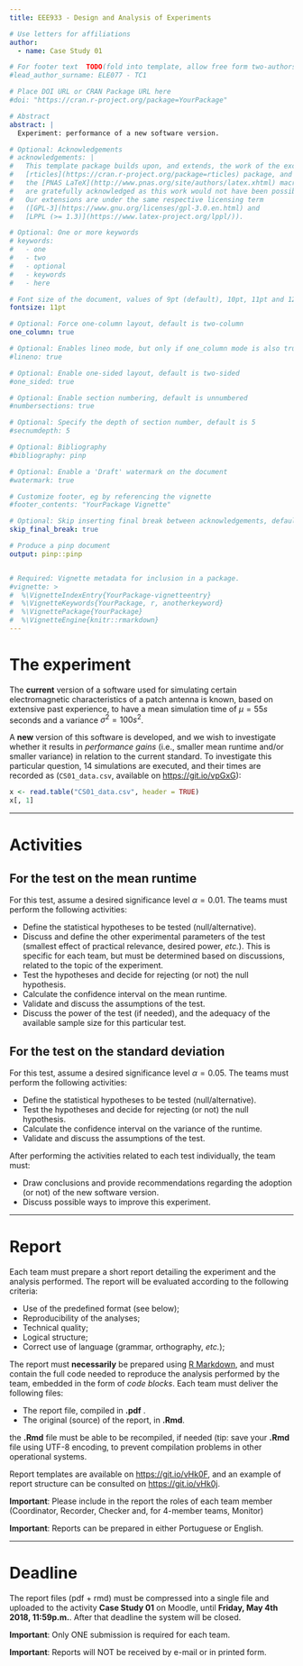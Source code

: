 ```yaml
---
title: EEE933 - Design and Analysis of Experiments

# Use letters for affiliations
author:
  - name: Case Study 01

# For footer text  TODO(fold into template, allow free form two-authors)
#lead_author_surname: ELE077 - TC1

# Place DOI URL or CRAN Package URL here
#doi: "https://cran.r-project.org/package=YourPackage"

# Abstract
abstract: |
  Experiment: performance of a new software version.

# Optional: Acknowledgements
# acknowledgements: |
#   This template package builds upon, and extends, the work of the excellent 
#   [rticles](https://cran.r-project.org/package=rticles) package, and both rely on
#   the [PNAS LaTeX](http://www.pnas.org/site/authors/latex.xhtml) macros. Both sources
#   are gratefully acknowledged as this work would not have been possible without them.
#   Our extensions are under the same respective licensing term 
#   ([GPL-3](https://www.gnu.org/licenses/gpl-3.0.en.html) and
#   [LPPL (>= 1.3)](https://www.latex-project.org/lppl/)).

# Optional: One or more keywords
# keywords:
#   - one
#   - two
#   - optional
#   - keywords
#   - here

# Font size of the document, values of 9pt (default), 10pt, 11pt and 12pt
fontsize: 11pt

# Optional: Force one-column layout, default is two-column
one_column: true

# Optional: Enables lineo mode, but only if one_column mode is also true
#lineno: true

# Optional: Enable one-sided layout, default is two-sided
#one_sided: true

# Optional: Enable section numbering, default is unnumbered
#numbersections: true

# Optional: Specify the depth of section number, default is 5
#secnumdepth: 5

# Optional: Bibliography 
#bibliography: pinp

# Optional: Enable a 'Draft' watermark on the document
#watermark: true

# Customize footer, eg by referencing the vignette
#footer_contents: "YourPackage Vignette"

# Optional: Skip inserting final break between acknowledgements, default is false
skip_final_break: true

# Produce a pinp document
output: pinp::pinp


# Required: Vignette metadata for inclusion in a package.
#vignette: >
#  %\VignetteIndexEntry{YourPackage-vignetteentry}
#  %\VignetteKeywords{YourPackage, r, anotherkeyword}
#  %\VignettePackage{YourPackage}
#  %\VignetteEngine{knitr::rmarkdown}
---
```



# The experiment  

The **current** version of a software used for simulating certain electromagnetic characteristics of a patch antenna is known, based on extensive past experience, to have a mean simulation time of $\mu = 55s$ seconds and a variance $\sigma^2 = 100s^2$.

A **new** version of this software is developed, and we wish to investigate whether it results in _performance gains_ (i.e., smaller mean runtime and/or smaller variance) in relation to the current standard. To investigate this particular question, $14$ simulations are executed, and their times are recorded as (`CS01_data.csv`, available on [https://git.io/vpGxG](https://git.io/vpGxG)):

```r
x <- read.table("CS01_data.csv", header = TRUE)
x[, 1]
```

***

# Activities  

## For the test on the mean runtime  

For this test, assume a desired significance level $\alpha = 0.01$. The teams must perform the following activities:

- Define the statistical hypotheses to be tested (null/alternative).
- Discuss and define the other experimental parameters of the test (smallest effect of practical relevance, desired power, _etc._). This is specific for each team, but must be determined based on discussions, related to the topic of the experiment.
- Test the hypotheses and decide for rejecting (or not) the null hypothesis.
- Calculate the confidence interval on the mean runtime.
- Validate and discuss the assumptions of the test.
- Discuss the power of the test (if needed), and the adequacy of the available sample size for this particular test.

## For the test on the standard deviation  

For this test, assume a desired significance level $\alpha = 0.05$. The teams must perform the following activities:

- Define the statistical hypotheses to be tested (null/alternative).
- Test the hypotheses and decide for rejecting (or not) the null hypothesis.
- Calculate the confidence interval on the variance of the runtime.
- Validate and discuss the assumptions of the test.


After performing the activities related to each test individually, the team must:

- Draw conclusions and provide recommendations regarding the adoption (or not) of the new software version.
- Discuss possible ways to improve this experiment.

***

# Report  

Each team must prepare a short report detailing the experiment and the analysis performed. The report will be evaluated according to the following criteria:

- Use of the predefined format (see below);
- Reproducibility of the analyses;
- Technical quality;
- Logical structure;
- Correct use of language (grammar, orthography, _etc._);

The report must **necessarily** be prepared using [R Markdown](http://rmarkdown.rstudio.com), and must contain the full code needed to reproduce the analysis performed by the team, embedded in the form of _code blocks_. Each team must deliver the following files:

- The report file, compiled in **.pdf** .
- The original (source) of the report, in **.Rmd**.

the **.Rmd** file must be able to be recompiled, if needed (tip: save your **.Rmd** file using UTF-8 encoding, to prevent compilation problems in other operational systems. 

Report templates are available on  [https://git.io/vHk0F](https://git.io/vHk0F), and an example of report structure can be consulted on [https://git.io/vHk0j](https://git.io/vHk0j). 

**Important**: Please include in the report the roles of each team member (Coordinator, Recorder, Checker and, for 4-member teams, Monitor)

**Important**: Reports can be prepared in either Portuguese or English.

***

# Deadline  

The report files (pdf + rmd) must be compressed into a single file and uploaded to the activity **Case Study 01** on Moodle, until **Friday, May 4th 2018, 11:59p.m.**. After that deadline the system will be closed. 

**Important**: Only ONE submission is required for each team.

**Important**: Reports will NOT be received by e-mail or in printed form.
